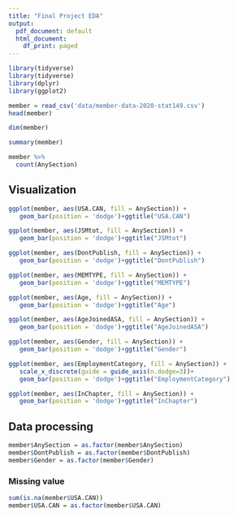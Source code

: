 ```yaml
---
title: "Final Project EDA"
output:
  pdf_document: default
  html_document:
    df_print: paged
---
```


```r
library(tidyverse)
library(tidyverse)
library(dplyr)
library(ggplot2)
```

```r
member = read_csv('data/member-data-2020-stat149.csv')
head(member)
```

```r
dim(member)
```

```r
summary(member)
```
```r
member %>% 
  count(AnySection)
```


## Visualization
```r
ggplot(member, aes(USA.CAN, fill = AnySection)) +     
   geom_bar(position = 'dodge')+ggtitle("USA.CAN") 

ggplot(member, aes(JSMtot, fill = AnySection)) +     
   geom_bar(position = 'dodge')+ggtitle("JSMtot") 

ggplot(member, aes(DontPublish, fill = AnySection)) +     
   geom_bar(position = 'dodge')+ggtitle("DontPublish") 

ggplot(member, aes(MEMTYPE, fill = AnySection)) +     
   geom_bar(position = 'dodge')+ggtitle("MEMTYPE") 

ggplot(member, aes(Age, fill = AnySection)) +     
   geom_bar(position = 'dodge')+ggtitle("Age") 

ggplot(member, aes(AgeJoinedASA, fill = AnySection)) +     
   geom_bar(position = 'dodge')+ggtitle("AgeJoinedASA") 

ggplot(member, aes(Gender, fill = AnySection)) +     
   geom_bar(position = 'dodge')+ggtitle("Gender") 

ggplot(member, aes(EmploymentCategory, fill = AnySection)) +     
   scale_x_discrete(guide = guide_axis(n.dodge=3))+
   geom_bar(position = 'dodge')+ggtitle("EmploymentCategory") 

ggplot(member, aes(InChapter, fill = AnySection)) +     
   geom_bar(position = 'dodge')+ggtitle("InChapter") 


```

## Data processing

```r
member$AnySection = as.factor(member$AnySection)
member$DontPublish = as.factor(member$DontPublish)
member$Gender = as.factor(member$Gender)
```
### Missing value
```r
sum(is.na(member$USA.CAN)) 
member$USA.CAN = as.factor(member$USA.CAN)
```
